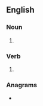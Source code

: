 ==English==

===Noun===
{{head|en|noun plural form}}

# {{plural of|vial|lang=en}}

===Verb===
{{head|en|verb form}}

# {{en-third-person singular of|vial}}

===Anagrams===
* {{anagrams|en|Alvis|Salvi|Silva|Slavi|Sliva|Vilas|silva|vails|valis|vilas}}